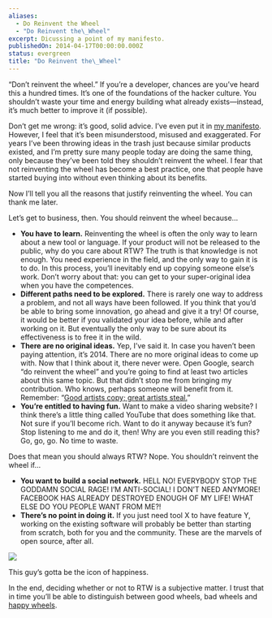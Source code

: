 ```yaml
---
aliases:
  - Do Reinvent the Wheel
  - "Do Reinvent the\_Wheel"
excerpt: Dicussing a point of my manifesto.
publishedOn: 2014-04-17T00:00:00.000Z
status: evergreen
title: "Do Reinvent the\_Wheel"
---
```

“Don’t reinvent the wheel.” If you’re a developer, chances are you’ve heard this a hundred times. It’s one of the foundations of the hacker culture. You shouldn’t waste your time and energy building what already exists—instead, it’s much better to improve it (if possible).

Don’t get me wrong: it’s good, solid advice. I’ve even put it in [my manifesto](https://medium.com/life-tips/c0403b559b24). However, I feel that it’s been misunderstood, misused and exaggerated. For years I’ve been throwing ideas in the trash just because similar products existed, and I’m pretty sure many people today are doing the same thing, only because they’ve been told they shouldn’t reinvent the wheel. I fear that not reinventing the wheel has become a best practice, one that people have started buying into without even thinking about its benefits.

Now I’ll tell you all the reasons that justify reinventing the wheel. You can thank me later.

Let’s get to business, then. You should reinvent the wheel because…

- **You have to learn.** Reinventing the wheel is often the only way to learn about a new tool or language. If your product will not be released to the public, why do you care about RTW? The truth is that knowledge is not enough. You need experience in the field, and the only way to gain it is to do. In this process, you’ll inevitably end up copying someone else’s work. Don’t worry about that: you can get to your super-original idea when you have the competences.
- **Different paths need to be explored.** There is rarely one way to address a problem, and not all ways have been followed. If you think that you’d be able to bring some innovation, go ahead and give it a try! Of course, it would be better if you validated your idea before, while and after working on it. But eventually the only way to be sure about its effectiveness is to free it in the wild.
- **There are no original ideas.** Yep, I’ve said it. In case you haven’t been paying attention, it’s 2014. There are no more original ideas to come up with. Now that I think about it, there never were. Open Google, search “do reinvent the wheel” and you’re going to find at least two articles about this same topic. But that didn’t stop me from bringing my contribution. Who knows, perhaps someone will benefit from it. Remember: “[Good artists copy; great artists steal.](http://quoteinvestigator.com/2013/03/06/artists-steal/)”
- **You’re entitled to having fun.** Want to make a video sharing website? I think there’s a little thing called YouTube that does something like that. Not sure if you’ll become rich. Want to do it anyway because it’s fun? Stop listening to me and do it, then! Why are you even still reading this? Go, go, go. No time to waste.

Does that mean you should always RTW? Nope. You shouldn’t reinvent the wheel if…

- **You want to build a social network.** HELL NO! EVERYBODY STOP THE GODDAMN SOCIAL RAGE! I’M ANTI-SOCIAL! I DON’T NEED ANYMORE! FACEBOOK HAS ALREADY DESTROYED ENOUGH OF MY LIFE! WHAT ELSE DO YOU PEOPLE WANT FROM ME?!
- **There’s no point in doing it.** If you just need tool X to have feature Y, working on the existing software will probably be better than starting from scratch, both for you and the community. These are the marvels of open source, after all.

![](https://cdn-images-1.medium.com/max/800/1*HxZnZ4XBhQCkdjjkeOASHQ.png)

This guy’s gotta be the icon of happiness.

In the end, deciding whether or not to RTW is a subjective matter. I trust that in time you’ll be able to distinguish between good wheels, bad wheels and [happy wheels](http://www.silvergames.com/happy-wheels).
